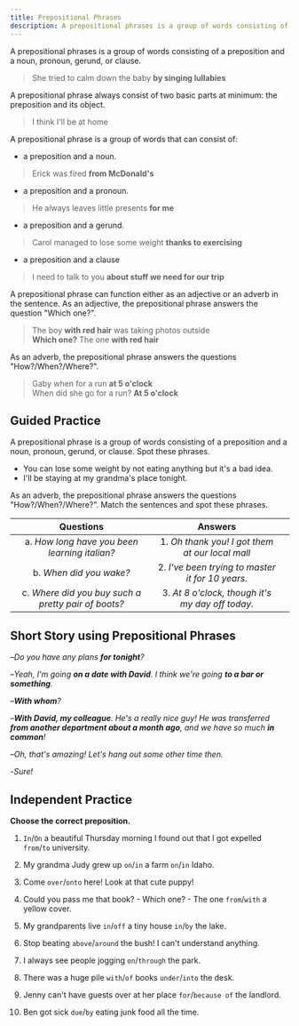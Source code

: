 ```yaml
---
title: Prepositional Phrases
description: A prepositional phrases is a group of words consisting of a preposition and a noun, pronoun, gerund, or clause.
---
```


A prepositional phrases is a group of words consisting of a preposition and a noun, pronoun, gerund, or clause.

> She tried to calm down the baby **by singing lullabies**

A prepositional phrase always consist of two basic parts at minimum: the preposition and its object.

> I think I'll be at <Tooltip content="preposition" /> home <Tooltip content="noun" />

A prepositional phrase is a group of words that can consist of:

- a preposition and a noun.

> Erick was fired **from McDonald's**

- a preposition and a pronoun.

> He always leaves little presents **for me**

- a preposition and a gerund.

> Carol managed to lose some weight **thanks to exercising**

- a preposition and a clause

> I need to talk to you **about stuff we need for our trip**

A prepositional phrase can function either as an adjective or an adverb in the sentence. As an adjective, the prepositional phrase answers the question "Which one?".

> The boy **with red hair** was taking photos outside  
> **Which one?** The one **with red hair**

As an adverb, the prepositional phrase answers the questions "How?/When?/Where?".

> Gaby when for a run **at 5 o'clock**  
> When did she go for a run? **At 5 o'clock**

## Guided Practice

<Callout mt={8}>
  A prepositional phrase is a group of words consisting of a preposition and a noun,
  pronoun, gerund, or clause. Spot these phrases.
</Callout>

- You can lose some weight by not eating anything but it's a bad idea. <Tooltip content="by not eating (preposition + gerund)" />
- I'll be staying at my grandma's place tonight. <Tooltip content="at my grandma's place (preposition + noun)" />

<Callout>
  As an adverb, the prepositional phrase answers the questions "How?/When?/Where?". Match
  the sentences and spot these phrases.
</Callout>

|                      Questions                      |                     Answers                      |                                                |
| :-------------------------------------------------: | :----------------------------------------------: | :--------------------------------------------: |
|    a. _How long have you been learning italian?_    | 1. _Oh thank you! I got them at our local mall_  |   <Tooltip content="a, 2 (for 10 years)" />    |
|               b. _When did you wake?_               | 2. _I've been trying to master it for 10 years._ |   <Tooltip content="b, 3 (At 8 o'clock)" />    |
| c. _Where did you buy such a pretty pair of boots?_ | 3. _At 8 o'clock, though it's my day off today._ | <Tooltip content="c, 1 (At our local mall)" /> |

## Short Story using Prepositional Phrases

–_Do you have any plans **for tonight**?_

–_Yeah, I'm going **on a date with David**. I think we're going **to a bar or something**._

–_**With whom**?_

–_**With David, my colleague**. He's a really nice guy! He was transferred **from another department about a month ago**, and we have so much **in common**!_

–_Oh, that's amazing! Let's hang out some other time then._

-_Sure!_

## Independent Practice

**Choose the correct preposition.**

1. `In`/`On` a beautiful Thursday morning I found out that I got expelled `from`/`to` university. <Tooltip content="On, from" />

2. My grandma Judy grew up `on`/`in` a farm `on`/`in` Idaho. <Tooltip content="on, in" />

3. Come `over`/`onto` here! Look at that cute puppy! <Tooltip content="over" />

4. Could you pass me that book? - Which one? - The one `from`/`with` a yellow cover. <Tooltip content="with" />

5. My grandparents live `in`/`off` a tiny house `in`/`by` the lake. <Tooltip content="in, by" />

6. Stop beating `above`/`around` the bush! I can't understand anything. <Tooltip content="around" />

7. I always see people jogging `on`/`through` the park. <Tooltip content="through" />

8. There was a huge pile `with`/`of` books `under`/`into` the desk. <Tooltip content="of, under" />

9. Jenny can't have guests over at her place `for`/`because of` the landlord. <Tooltip content="because of" />

10. Ben got sick `due`/`by` eating junk food all the time. <Tooltip content="by" />
